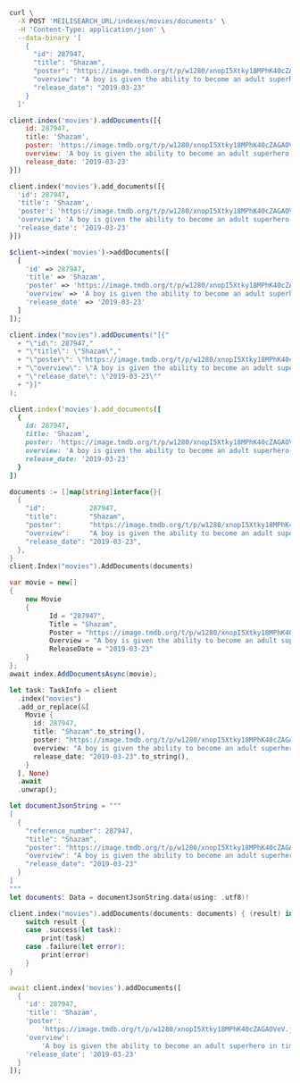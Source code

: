 <CodeGroup>

```bash cURL
curl \
  -X POST 'MEILISEARCH_URL/indexes/movies/documents' \
  -H 'Content-Type: application/json' \
  --data-binary '[
    {
      "id": 287947,
      "title": "Shazam",
      "poster": "https://image.tmdb.org/t/p/w1280/xnopI5Xtky18MPhK40cZAGAOVeV.jpg",
      "overview": "A boy is given the ability to become an adult superhero in times of need with a single magic word.",
      "release_date": "2019-03-23"
    }
  ]'
```


```javascript JS
client.index('movies').addDocuments([{
    id: 287947,
    title: 'Shazam',
    poster: 'https://image.tmdb.org/t/p/w1280/xnopI5Xtky18MPhK40cZAGAOVeV.jpg',
    overview: 'A boy is given the ability to become an adult superhero in times of need with a single magic word.',
    release_date: '2019-03-23'
}])
```


```python Python
client.index('movies').add_documents([{
  'id': 287947,
  'title': 'Shazam',
  'poster': 'https://image.tmdb.org/t/p/w1280/xnopI5Xtky18MPhK40cZAGAOVeV.jpg',
  'overview': 'A boy is given the ability to become an adult superhero in times of need with a single magic word.',
  'release_date': '2019-03-23'
}])
```


```php PHP
$client->index('movies')->addDocuments([
  [
    'id' => 287947,
    'title' => 'Shazam',
    'poster' => 'https://image.tmdb.org/t/p/w1280/xnopI5Xtky18MPhK40cZAGAOVeV.jpg',
    'overview' => 'A boy is given the ability to become an adult superhero in times of need with a single magic word.',
    'release_date' => '2019-03-23'
  ]
]);
```


```java Java
client.index("movies").addDocuments("[{"
  + "\"id\": 287947,"
  + "\"title\": \"Shazam\","
  + "\"poster\": \"https://image.tmdb.org/t/p/w1280/xnopI5Xtky18MPhK40cZAGAOVeV.jpg\","
  + "\"overview\": \"A boy is given the ability to become an adult superhero in times of need with a single magic word.\","
  + "\"release_date\": \"2019-03-23\""
  + "}]"
);
```


```ruby Ruby
client.index('movies').add_documents([
  {
    id: 287947,
    title: 'Shazam',
    poster: 'https://image.tmdb.org/t/p/w1280/xnopI5Xtky18MPhK40cZAGAOVeV.jpg',
    overview: 'A boy is given the ability to become an adult superhero in times of need with a single magic word.',
    release_date: '2019-03-23'
  }
])
```


```go Go
documents := []map[string]interface{}{
  {
    "id":           287947,
    "title":        "Shazam",
    "poster":       "https://image.tmdb.org/t/p/w1280/xnopI5Xtky18MPhK40cZAGAOVeV.jpg",
    "overview":     "A boy is given the ability to become an adult superhero in times of need with a single magic word.",
    "release_date": "2019-03-23",
  },
}
client.Index("movies").AddDocuments(documents)
```


```csharp C#
var movie = new[]
{
    new Movie
    {
          Id = "287947",
          Title = "Shazam",
          Poster = "https://image.tmdb.org/t/p/w1280/xnopI5Xtky18MPhK40cZAGAOVeV.jpg",
          Overview = "A boy is given the ability to become an adult superhero in times of need with a single magic word.",
          ReleaseDate = "2019-03-23"
    }
};
await index.AddDocumentsAsync(movie);
```


```rust Rust
let task: TaskInfo = client
  .index("movies")
  .add_or_replace(&[
    Movie {
      id: 287947,
      title: "Shazam".to_string(),
      poster: "https://image.tmdb.org/t/p/w1280/xnopI5Xtky18MPhK40cZAGAOVeV.jpg".to_string(),
      overview: "A boy is given the ability to become an adult superhero in times of need with a single magic word.".to_string(),
      release_date: "2019-03-23".to_string(),
    }
  ], None)
  .await
  .unwrap();
```


```swift Swift
let documentJsonString = """
[
  {
    "reference_number": 287947,
    "title": "Shazam",
    "poster": "https://image.tmdb.org/t/p/w1280/xnopI5Xtky18MPhK40cZAGAOVeV.jpg",
    "overview": "A boy is given the ability to become an adult superhero in times of need with a single magic word.",
    "release_date": "2019-03-23"
  }
]
"""
let documents: Data = documentJsonString.data(using: .utf8)!

client.index("movies").addDocuments(documents: documents) { (result) in
    switch result {
    case .success(let task):
        print(task)
    case .failure(let error):
        print(error)
    }
}
```


```dart Dart
await client.index('movies').addDocuments([
  {
    'id': 287947,
    'title': 'Shazam',
    'poster':
        'https://image.tmdb.org/t/p/w1280/xnopI5Xtky18MPhK40cZAGAOVeV.jpg',
    'overview':
        'A boy is given the ability to become an adult superhero in times of need with a single magic word.',
    'release_date': '2019-03-23'
  }
]);
```

</CodeGroup>